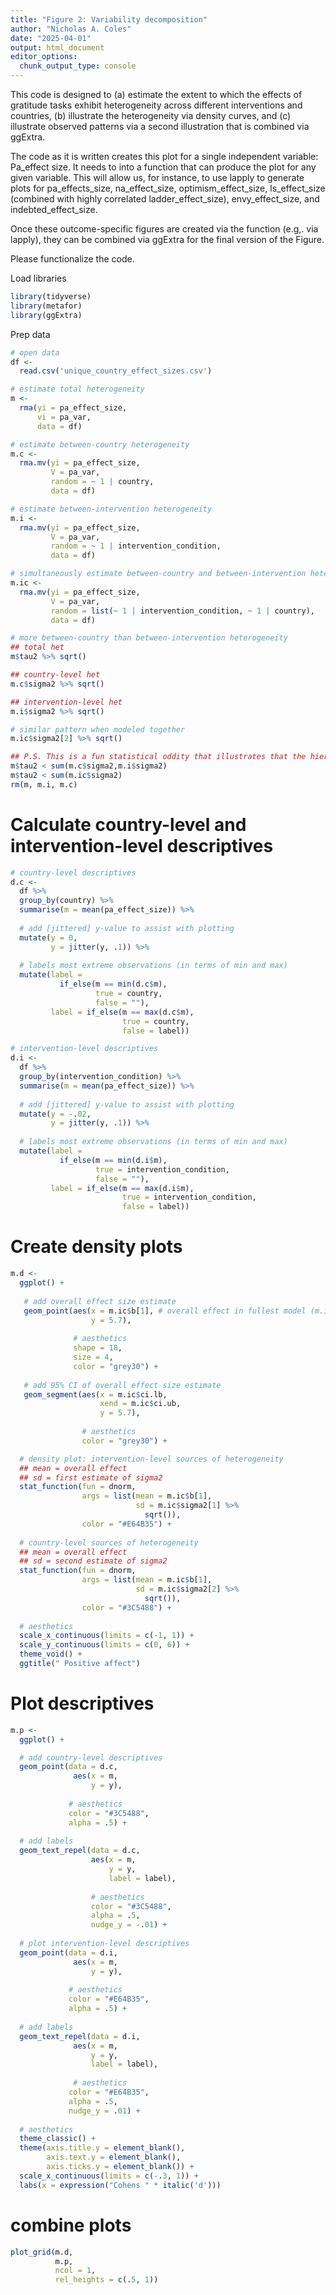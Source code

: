 ```yaml
---
title: "Figure 2: Variability decomposition"
author: "Nicholas A. Coles"
date: "2025-04-01"
output: html_document
editor_options: 
  chunk_output_type: console
---
```

This code is designed to (a) estimate the extent to which the effects of gratitude tasks exhibit heterogeneity across different interventions and countries, (b) illustrate the heterogeneity via density curves, and (c) illustrate observed patterns via a second illustration that is combined via ggExtra.

The code as it is written creates this plot for a single independent variable: Pa_effect size. It needs to into a function that can produce the plot for any given variable. This will allow us, for instance, to use lapply to generate plots for pa_effects_size, na_effect_size, optimism_effect_size, ls_effect_size (combined with highly correlated ladder_effect_size), envy_effect_size, and indebted_effect_size.

Once these outcome-specific figures are created via the function (e.g,. via lapply), they can be combined via ggExtra for the final version of the Figure.

Please functionalize the code.

Load libraries
```r
library(tidyverse)
library(metafor)
library(ggExtra)
```

Prep data
```r
# open data
df <- 
  read.csv('unique_country_effect_sizes.csv')

# estimate total heterogeneity
m <-  
  rma(yi = pa_effect_size,
      vi = pa_var,
      data = df)

# estimate between-country heterogeneity
m.c <-
  rma.mv(yi = pa_effect_size,
         V = pa_var,
         random = ~ 1 | country,
         data = df)

# estimate between-intervention heterogeneity
m.i <-
  rma.mv(yi = pa_effect_size,
         V = pa_var,
         random = ~ 1 | intervention_condition,
         data = df)

# simultaneously estimate between-country and between-intervention heterogeneity
m.ic <-
  rma.mv(yi = pa_effect_size,
         V = pa_var,
         random = list(~ 1 | intervention_condition, ~ 1 | country),
         data = df)

# more between-country than between-intervention heterogeneity
## total het
m$tau2 %>% sqrt()

## country-level het
m.c$sigma2 %>% sqrt()

## intervention-level het
m.i$sigma2 %>% sqrt()

# similar pattern when modeled together
m.ic$sigma2[2] %>% sqrt()

## P.S. This is a fun statistical oddity that illustrates that the hierarchical meta-analyses overestimate variance (because they're designed to have conservative statistical properties that reduce Type I error). It's a fun footnote at best: the statistical properties of this (very commonly used and oft-respected) method make it such that we can (a) more accurately estimate variance decomposition proportions, but at the expense of (b) overestimating the magnitude of this variance
m$tau2 < sum(m.c$sigma2,m.i$sigma2)
m$tau2 < sum(m.ic$sigma2)
rm(m, m.i, m.c)
```

# Calculate country-level and intervention-level descriptives
```r
# country-level descriptives
d.c <-
  df %>% 
  group_by(country) %>% 
  summarise(m = mean(pa_effect_size)) %>% 
  
  # add [jittered] y-value to assist with plotting
  mutate(y = 0,
         y = jitter(y, .1)) %>% 
  
  # labels most extreme observations (in terms of min and max)
  mutate(label = 
           if_else(m == min(d.c$m),
                   true = country,
                   false = ""),
         label = if_else(m == max(d.c$m),
                         true = country,
                         false = label))

# intervention-level descriptives
d.i <-
  df %>% 
  group_by(intervention_condition) %>% 
  summarise(m = mean(pa_effect_size)) %>% 
  
  # add [jittered] y-value to assist with plotting
  mutate(y = -.02,
         y = jitter(y, .1)) %>% 
  
  # labels most extreme observations (in terms of min and max)
  mutate(label = 
           if_else(m == min(d.i$m),
                   true = intervention_condition,
                   false = ""),
         label = if_else(m == max(d.i$m),
                         true = intervention_condition,
                         false = label))
```

# Create density plots
```r
m.d <-
  ggplot() +
  
   # add overall effect size estimate
   geom_point(aes(x = m.ic$b[1], # overall effect in fullest model (m.ic)
                  y = 5.7),
              
              # aesthetics
              shape = 18,
              size = 4,
              color = "grey30") +
   
   # add 95% CI of overall effect size estimate
   geom_segment(aes(x = m.ic$ci.lb,
                    xend = m.ic$ci.ub,
                    y = 5.7),
                
                # aesthetics
                color = "grey30") +

  # density plot: intervention-level sources of heterogeneity
  ## mean = overall effect
  ## sd = first estimate of sigma2
  stat_function(fun = dnorm, 
                args = list(mean = m.ic$b[1], 
                            sd = m.ic$sigma2[1] %>% 
                              sqrt()), 
                color = "#E64B35") +
  
  # country-level sources of heterogeneity
  ## mean = overall effect
  ## sd = second estimate of sigma2
  stat_function(fun = dnorm, 
                args = list(mean = m.ic$b[1], 
                            sd = m.ic$sigma2[2] %>% 
                              sqrt()), 
                color = "#3C5488") +
  
  # aesthetics
  scale_x_continuous(limits = c(-1, 1)) +
  scale_y_continuous(limits = c(0, 6)) +
  theme_void() +
  ggtitle(" Positive affect") 
```

# Plot descriptives
```r
m.p <-
  ggplot() +

  # add country-level descriptives
  geom_point(data = d.c,
              aes(x = m, 
                  y = y), 
             
             # aesthetics
             color = "#3C5488",
             alpha = .5) +
  
  # add labels
  geom_text_repel(data = d.c,
                  aes(x = m,
                      y = y,
                      label = label),
                  
                  # aesthetics
                  color = "#3C5488",
                  alpha = .5,
                  nudge_y = -.01) +
  
  # plot intervention-level descriptives
  geom_point(data = d.i,
              aes(x = m, 
                  y = y),
             
             # aesthetics
             color = "#E64B35",
             alpha = .5) + 
  
  # add labels
  geom_text_repel(data = d.i,
              aes(x = m, 
                  y = y,
                  label = label),
             
              # aesthetics
             color = "#E64B35",
             alpha = .5,
             nudge_y = .01) +
  
  # aesthetics
  theme_classic() +
  theme(axis.title.y = element_blank(),
        axis.text.y = element_blank(), 
        axis.ticks.y = element_blank()) +
  scale_x_continuous(limits = c(-.3, 1)) +
  labs(x = expression("Cohens " * italic('d')))
```

# combine plots
```r
plot_grid(m.d,
          m.p, 
          ncol = 1, 
          rel_heights = c(.5, 1))
```
